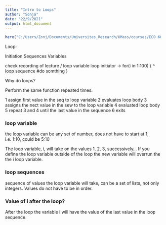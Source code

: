 ```yaml
---
title: "Intro to Loops"
author: "Sonja"
date: "22/9/2021"
output: html_document
---
```


```r
here("C:/Users/Zonj/Documents/Universites_Research/UMass/courses/ECO 602_634 environ stats/environmental_data")
```

Loop: 

Initiation
Sequences
Variables 

check recording of lecture
                        \/ loop variable
loop initiator ->    for(i in 1:100) 
                     {         ^ loop sequence
               #do somthing
                        }

Why do loops? 

Perform the same function repeated times.

1 assign first value in the seq to loop variable 
2 evaluates loop body 
3 assigns the nect value in the sew to the loop variable 
4 evaluated loop body 
5 repeat 3 and 4 until the last value in the sequence 
6 exits

### loop variable

the loop variable can be any set of number, does not have to start at 1, i.e. 1:10, could be 5:10

The loop variable, i, will take on the values 1, 2, 3, successively... If you define the loop variable outside of the loop the new variable will overrun the the i loop variable. 

### loop sequences

sequence of values the loop variable will take, can be a set of lists, not only integers. 
Values do not have to be in order. 

### Value of i after the loop? 
After the loop the variable i will have the value of the last value in the loop sequence. 


